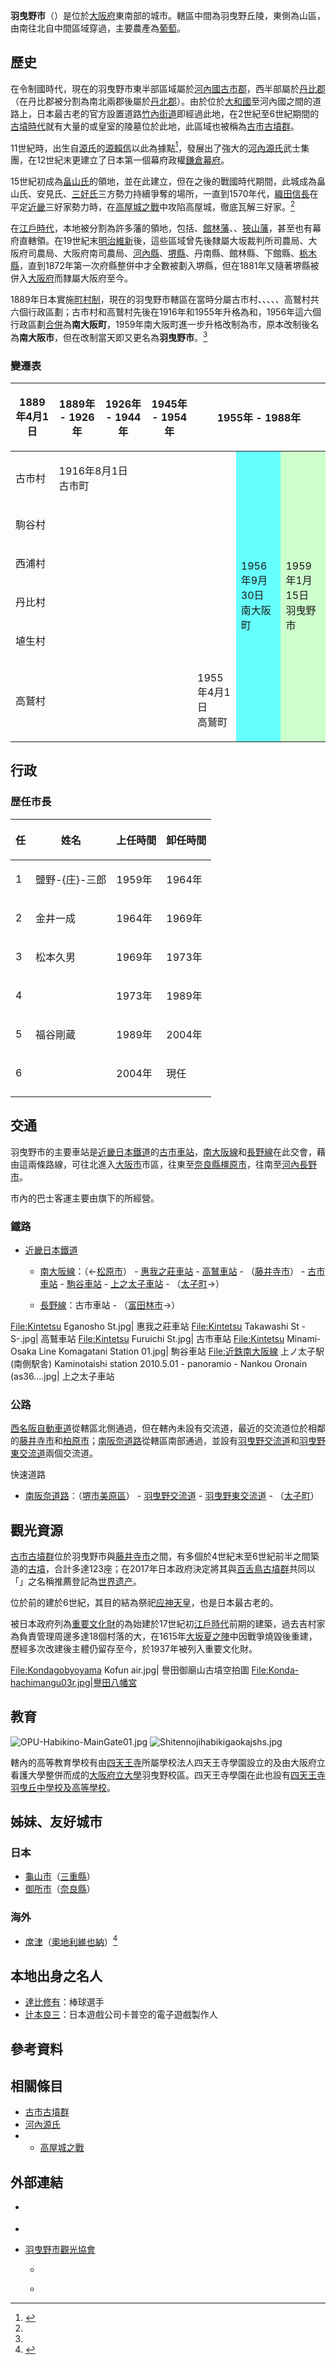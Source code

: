 {{日本都市
| 自治體名 = 羽曳野市
| 圖像 = [[File:Grave_of_Emperor_Ankan1.jpg|240px]]
| 圖像說明 = [[古市高屋丘陵|古市高屋丘陵]]（[[安閑天皇|安閑天皇]]陵）
| 市章 = Symbol of Habikino, Osaka.svg
| 市旗 = Flag of Habikino, Osaka.svg
| 日文原名 = 羽曳野市
| 平假名 = はびきのし
| 羅馬字拼音 = Habikino-shi
| 都道府縣 = 大阪府
| 支廳 =
| 編號 = 27222-1
| 面積 = 26.44
| 邊界未定 =
| 人口 = 112,301<ref>{{Cite web| url=https://www.city.habikino.lg.jp/| title=市的人口、世代數| publisher=羽曳野市政府| language=ja| accessdate=2018-06-15| archive-date=2018-06-15| archive-url=https://web.archive.org/web/20180615083425/https://www.city.habikino.lg.jp/| dead-url=no}}</ref>
| 統計時間 = 2018年4月30日
| 自治體 = [[堺市|堺市]]（[[美原区|美原区]]）、[[松原市_(日本)|松原市]]、[[藤井寺市|藤井寺市]]、[[柏原市|柏原市]]、[[富田林市|富田林市]]、[[太子町_(大阪府)|太子町]]<br />'''[[奈良縣|奈良縣]]'''：[[香芝市|香芝市]]
| 樹 = 橘
| 花 = 桃
| 其他象徵物 =
| 其他象徵 =
| 市長 = {{tsl|ja|北川嗣雄}}
| 卸任日期 = 2020年7月24日
| 議員數 = 18
| 郵遞區號 = 583-8585
| 所在地 = 羽曳野市譽田4丁目1番1號<br />[[File:Habikino-city-office.jpg|center]]
| 電話號碼 = 72-958-1111
| 外部連結 = https://www.city.habikino.lg.jp/
| 地圖 = [[File:Habikino_in_Osaka_Prefecture_Ja.svg|250px]]
| 註記 =
}}
'''羽曳野市'''（{{jpn|j=羽曳野市|hg=はびきのし|rm=Habikino shi|f=y}}）是位於[[大阪府|大阪府]]東南部的城市。轄區中間為羽曳野丘陵，東側為山區，{{Tsl|ja|石川 (大阪府)|石川 (大阪府)|石川}}由南往北自中間區域穿過，主要農產為[[葡萄|葡萄]]。

== 歷史 ==

在令制國時代，現在的羽曳野市東半部區域屬於[[河內國|河內國]][[古市郡|古市郡]]，西半部屬於[[丹比郡|丹比郡]]（在丹比郡被分割為南北兩郡後屬於[[丹北郡|丹北郡]]）。由於位於[[大和國|大和國]]至河內國之間的道路上，日本最古老的官方設置道路[[竹內街道|竹內街道]]即經過此地，在2世紀至6世紀期間的[[古墳時代|古墳時代]]就有大量的{{tsl|ja|天皇陵}}或皇室的陵墓位於此地，此區域也被稱為[[古市古墳群|古市古墳群]]。

11世紀時，出生自[[源氏|源氏]]的[[源賴信|源賴信]]以此為據點<ref name="History">{{Cite web| url=https://www.city.habikino.lg.jp/shisei/habikinoshi/habikinoshinogaiyo/6243.html| title=羽曳野市略史| accessdate=2018-06-17| publisher=羽曳野市政府| language=ja| archive-date=2018-06-17| archive-url=https://web.archive.org/web/20180617093418/https://www.city.habikino.lg.jp/shisei/habikinoshi/habikinoshinogaiyo/6243.html| dead-url=no}}</ref>，發展出了強大的[[河內源氏|河內源氏]]武士集團，在12世紀末更建立了日本第一個幕府政權[[鎌倉幕府|鎌倉幕府]]。

15世紀初成為[[畠山氏|畠山氏]]的領地，並在此建立{{tsl|ja|高屋城}}，但在之後的戰國時代期間，此城成為畠山氏、安見氏、[[三好氏|三好氏]]三方勢力持續爭奪的場所，一直到1570年代，[[織田信長|織田信長]]在平定[[近畿|近畿]]三好家勢力時，在[[高屋城之戰|高屋城之戰]]中攻陷高屋城，徹底瓦解三好家。<ref name="History"/>

在[[江戶時代|江戶時代]]，本地被分割為許多藩的領地，包括{{tsl|ja|丹南藩}}、[[館林藩|館林藩]]、{{tsl|ja|下館藩}}、[[狹山藩|狹山藩]]，甚至也有幕府直轄領。在19世紀末[[明治維新|明治維新]]後，這些區域曾先後隸屬大坂裁判所司農局、大阪府司農局、大阪府南司農局、[[河內縣_(日本)|河內縣]]、[[堺縣|堺縣]]、丹南縣、館林縣、下館縣、[[栃木縣|栃木縣]]，直到1872年第一次府縣整併中才全數被劃入堺縣，但在1881年又隨著堺縣被併入[[大阪府|大阪府]]而隸屬大阪府至今。

1889年日本實施[[町村制|町村制]]，現在的羽曳野市轄區在當時分屬古市村、{{tsl|ja|駒ヶ谷村|駒谷村}}、{{Tsl|ja|西浦村_(大阪府)|西浦村_(大阪府)|西浦村}}、{{tsl|ja|丹比村 (大阪府)|丹比村 (大阪府)|丹比村}}、{{Tsl|ja|埴生村 (大阪府)|埴生村 (大阪府)|埴生村}}、高鷲村共六個行政區劃；古市村和高鷲村先後在1916年和1955年升格為{{tsl|ja|古市町_(大阪府)|古市町_(大阪府)|古市町}}和{{tsl|ja|高鷲町|高鷲町}}，1956年這六個行政區劃[[市町村合併|合併]]為'''南大阪町'''，1959年南大阪町進一步升格改制為市，原本改制後名為'''南大阪市'''，但在改制當天即又更名為'''羽曳野市'''。<ref name="History"/>

=== 變遷表 ===

{|class="wikitable" style="font-size:x-small;"
! 1889年4月1日
! 1889年 - 1926年
! 1926年 - 1944年
! 1945年 - 1954年
! colspan=3 | 1955年 - 1988年
! 1989年 - 現在
! 現在
|-
| 古市村
| colspan=4 | 1916年8月1日<br />古市町
| rowspan=6 style="background-color:#6FF;" | 1956年9月30日<br />南大阪町
| rowspan=6 colspan=3 style="background-color:#CFC;" |1959年1月15日<br />羽曳野市
|-
| colspan=5 | 駒谷村
|-
| colspan=5 | 西浦村
|-
| colspan=5 | 丹比村
|-
| colspan=5 | 埴生村
|-
| colspan=4 | 高鷲村
| 1955年4月1日<br />高鷲町
|}

== 行政 ==

=== 歴任市長 ===

{| class="wikitable"
! 任 !! 姓名 !! 上任時間 !! 卸任時間
|-
| 1 || 鹽野-{庄}-三郎 || 1959年 || 1964年
|-
| 2 || 金井一成 || 1964年 || 1969年
|-
| 3 || 松本久男 || 1969年 || 1973年
|-
| 4 || {{tsl|ja|津田一朗}} || 1973年 || 1989年
|-
| 5 || 福谷剛蔵 || 1989年 || 2004年
|-
| 6 || {{tsl|ja|北川嗣雄}} || 2004年 || 現任
|-
|}

== 交通 ==
羽曳野市的主要車站是[[近畿日本鐵道|近畿日本鐵道]]的[[古市車站_(大阪府)|古市車站]]，[[南大阪線|南大阪線]]和[[長野線_(近畿日本鐵道)|長野線]]在此交會，藉由這兩條路線，可往北進入[[大阪市|大阪市]]市區，往東至[[奈良縣|奈良縣]][[橿原市|橿原市]]，往南至[[河內長野市|河內長野市]]。

市內的巴士客運主要由{{Tsl|ja|近鉄グループ|近鐵集團}}旗下的{{Tsl|ja|近鉄バス|近鐵巴士}}所經營。

=== 鐵路 ===

* [[近畿日本鐵道|近畿日本鐵道]]
** {{近鐵車站編號|F}} [[南大阪線|南大阪線]]：（←[[松原市_(日本)|松原市]]） - [[惠我之莊車站|惠我之莊車站]] - [[高鷲車站|高鷲車站]] - （[[藤井寺市|藤井寺市]]） - [[古市車站_(大阪府)|古市車站]] - [[駒谷車站|駒谷車站]] - [[上之太子車站|上之太子車站]] - （[[太子町_(大阪府)|太子町]]→）
** {{近鐵車站編號|O}} [[長野線_(近畿日本鐵道)|長野線]]：古市車站 - （[[富田林市|富田林市]]→）

<gallery widths=200px heights=200px>
File:Kintetsu Eganosho St.jpg| 惠我之莊車站
File:Kintetsu Takawashi St -S-.jpg| 高鷲車站
File:Kintetsu Furuichi St.jpg| 古市車站
File:Kintetsu Minami-Osaka Line Komagatani Station 01.jpg| 駒谷車站
File:近鉄南大阪線 上ノ太子駅 (南側駅舎) Kaminotaishi station 2010.5.01 - panoramio - Nankou Oronain (as36….jpg| 上之太子車站
</gallery>

=== 公路 ===

[[西名阪自動車道|西名阪自動車道]]從轄區北側通過，但在轄內未設有交流道，最近的交流道位於相鄰的[[藤井寺市|藤井寺市]]和[[柏原市|柏原市]]；[[南阪奈道路|南阪奈道路]]從轄區南部通過，並設有[[羽曳野交流道|羽曳野交流道]]和[[羽曳野東交流道|羽曳野東交流道]]兩個交流道。

; 快速道路
* [[南阪奈道路|南阪奈道路]]：（[[堺市|堺市]][[美原區|美原區]]） - [[羽曳野交流道|羽曳野交流道]] - [[羽曳野東交流道|羽曳野東交流道]] - （[[太子町_(大阪府)|太子町]]）

== 觀光資源 ==
[[古市古墳群|古市古墳群]]位於羽曳野市與[[藤井寺市|藤井寺市]]之間，有多個於4世紀末至6世紀前半之間築造的[[古墳|古墳]]，合計多達123座；在2017年日本政府決定將其與[[百舌鳥古墳群|百舌鳥古墳群]]共同以「{{tsl|ja|百舌鳥・古市古墳群}}」之名稱推薦登記為[[世界遗产|世界遗产]]。

位於{{tsl|ja|誉田御廟山古墳|譽田御廟山古墳|應神天皇陵}}前的{{tsl|ja|誉田八幡宮|譽田八幡宮}}建於6世紀，其目的結為祭祀[[应神天皇|应神天皇]]，也是日本最古老的{{Tsl|ja|八幡宮}}。

被日本政府列為[[重要文化財|重要文化財]]的{{tsl|ja|吉村家住宅}}為始建於17世紀初[[江戶時代|江戶時代]]前期的建築，過去吉村家為負責管理周邊多達18個村落的大{{tsl|ja|庄屋|庄屋|-{庄}-屋}}，在1615年[[大坂夏之陣|大坂夏之陣]]中因戰爭燒毀後重建，歷經多次改建後主體仍留存至今，於1937年被列入重要文化財。

<gallery widths=200px heights=200px>
File:Kondagobyoyama Kofun air.jpg| 譽田御廟山古墳空拍圖
File:Konda-hachimangu03r.jpg|譽田八幡宮
</gallery>

== 教育 ==
[[File:OPU-Habikino-MainGate01.jpg|thumb]]
[[File:Shitennojihabikigaokajshs.jpg|thumb]]

轄內的高等教育學校有由[[四天王寺|四天王寺]]所屬學校法人四天王寺學園設立的{{tsl|ja|四天王寺大学|四天王寺大學}}及由大阪府立看護大學整併而成的[[大阪府立大學|大阪府立大學]]羽曳野校區。四天王寺學園在此也設有[[四天王寺羽曳丘中學校及高等學校|四天王寺羽曳丘中學校及高等學校]]。

== 姊妹、友好城市 ==
=== 日本 ===

* [[龜山市|龜山市]]（[[三重縣|三重縣]]）
* [[御所市|御所市]]（[[奈良縣|奈良縣]]）

=== 海外 ===

* {{Flagicon|AUT}} [[席津|席津]]（[[奧地利|奧地利]][[維也納|維也納]]）<ref>{{Cite web| url=https://www.city.habikino.lg.jp/soshiki/shiminjinken/shimin_kyodo/kokusai_koryu/yukoutoshi/1412.html| title=ヒーツィングの概要| publisher=羽曳野市政府| date=2018-06-01| accessdate=2018-06-15| language=ja| archive-date=2018-06-15| archive-url=https://web.archive.org/web/20180615190808/https://www.city.habikino.lg.jp/soshiki/shiminjinken/shimin_kyodo/kokusai_koryu/yukoutoshi/1412.html| dead-url=no}}</ref>

== 本地出身之名人 ==

* [[達比修有|達比修有]]：棒球選手
* [[辻本良三|辻本良三]]：日本遊戲公司卡普空的電子遊戲製作人


== 參考資料 ==
{{Reflist}}

== 相關條目 ==
{{Commonscat|Habikino, Osaka}}
* [[古市古墳群|古市古墳群]]
* [[河內源氏|河內源氏]]
* {{Tsl|ja|高屋城}}
** [[高屋城之戰|高屋城之戰]]

== 外部連結 ==
* {{Ja}} {{Facebook|city.habikino|羽曳野市政府}}
* {{Ja}}{{Youtube|channel=UCTO8VyGXf4Ny5YfHYiZWqVw|羽曳野市政府}}
* {{Ja}} [http://www.habikino-kk.net/ 羽曳野市觀光協會] {{Wayback|url=http://www.habikino-kk.net/ |date=20180615110936 }}
** {{Ja}} {{Facebook|habikino.kanko|羽曳野市觀光協會}}
** {{Ja}} {{youtube|channel=UCgrzl0J6x14-3VS4TRM4s3Q|羽曳野市觀光協會}}

{{大阪府}}
{{Authority control}}